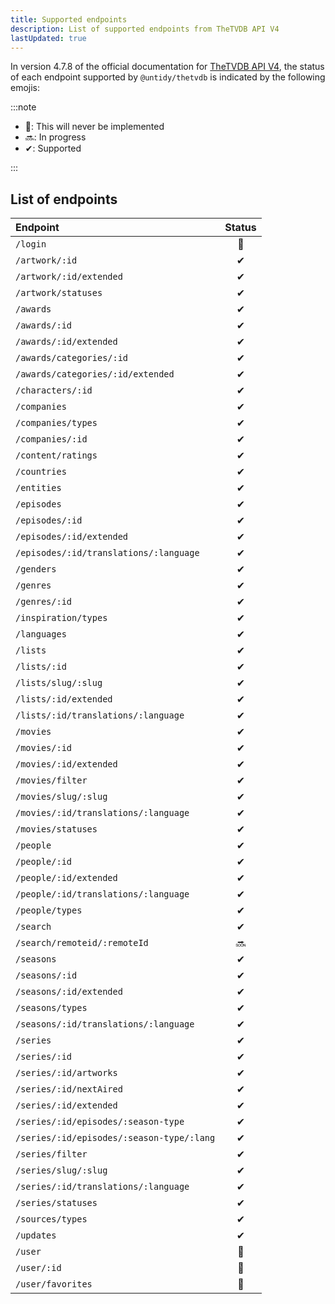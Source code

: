 ```yaml
---
title: Supported endpoints
description: List of supported endpoints from TheTVDB API V4
lastUpdated: true
---
```


In version 4.7.8 of the official documentation for
[TheTVDB API V4](https://thetvdb.github.io/v4-api/), the status of each endpoint supported by
`@untidy/thetvdb` is indicated by the following emojis:

:::note

- &#128683;: This will never be implemented
- &#128284;: In progress
- &#10004;: Supported

:::

## List of endpoints

| Endpoint                                  |  Status   |
| :---------------------------------------- | :-------: |
| `/login`                                  | &#128683; |
| `/artwork/:id`                            | &#10004;  |
| `/artwork/:id/extended`                   | &#10004;  |
| `/artwork/statuses`                       | &#10004;  |
| `/awards`                                 | &#10004;  |
| `/awards/:id`                             | &#10004;  |
| `/awards/:id/extended`                    | &#10004;  |
| `/awards/categories/:id`                  | &#10004;  |
| `/awards/categories/:id/extended`         | &#10004;  |
| `/characters/:id`                         | &#10004;  |
| `/companies`                              | &#10004;  |
| `/companies/types`                        | &#10004;  |
| `/companies/:id`                          | &#10004;  |
| `/content/ratings`                        | &#10004;  |
| `/countries`                              | &#10004;  |
| `/entities`                               | &#10004;  |
| `/episodes`                               | &#10004;  |
| `/episodes/:id`                           | &#10004;  |
| `/episodes/:id/extended`                  | &#10004;  |
| `/episodes/:id/translations/:language`    | &#10004;  |
| `/genders`                                | &#10004;  |
| `/genres`                                 | &#10004;  |
| `/genres/:id`                             | &#10004;  |
| `/inspiration/types`                      | &#10004;  |
| `/languages`                              | &#10004;  |
| `/lists`                                  | &#10004;  |
| `/lists/:id`                              | &#10004;  |
| `/lists/slug/:slug`                       | &#10004;  |
| `/lists/:id/extended`                     | &#10004;  |
| `/lists/:id/translations/:language`       | &#10004;  |
| `/movies`                                 | &#10004;  |
| `/movies/:id`                             | &#10004;  |
| `/movies/:id/extended`                    | &#10004;  |
| `/movies/filter`                          | &#10004;  |
| `/movies/slug/:slug`                      | &#10004;  |
| `/movies/:id/translations/:language`      | &#10004;  |
| `/movies/statuses`                        | &#10004;  |
| `/people`                                 | &#10004;  |
| `/people/:id`                             | &#10004;  |
| `/people/:id/extended`                    | &#10004;  |
| `/people/:id/translations/:language`      | &#10004;  |
| `/people/types`                           | &#10004;  |
| `/search`                                 | &#10004;  |
| `/search/remoteid/:remoteId`              | &#128284; |
| `/seasons`                                | &#10004;  |
| `/seasons/:id`                            | &#10004;  |
| `/seasons/:id/extended`                   | &#10004;  |
| `/seasons/types`                          | &#10004;  |
| `/seasons/:id/translations/:language`     | &#10004;  |
| `/series`                                 | &#10004;  |
| `/series/:id`                             | &#10004;  |
| `/series/:id/artworks`                    | &#10004;  |
| `/series/:id/nextAired`                   | &#10004;  |
| `/series/:id/extended`                    | &#10004;  |
| `/series/:id/episodes/:season-type`       | &#10004;  |
| `/series/:id/episodes/:season-type/:lang` | &#10004;  |
| `/series/filter`                          | &#10004;  |
| `/series/slug/:slug`                      | &#10004;  |
| `/series/:id/translations/:language`      | &#10004;  |
| `/series/statuses`                        | &#10004;  |
| `/sources/types`                          | &#10004;  |
| `/updates`                                | &#10004;  |
| `/user`                                   | &#128683; |
| `/user/:id`                               | &#128683; |
| `/user/favorites`                         | &#128683; |
